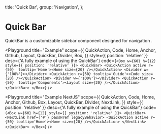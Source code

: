 
  title: 'Quick Bar',
  group: 'Navigation',
};

# Quick Bar

QuickBar is a customizable sidebar component designed for navigation .

<Playground
  title="Example"
  scope={{
    QuickAction,
    Code,
    Home,
    Anchor,
    Github,
    Layout,
    QuickBar,
    Divider,
    Box,
  }}
  style={{ position: 'relative' }}
  desc={'A fully example of using the QuickBar'}
  code={`
<Box w={60} h={12} style={{ position: 'relative' }}>
      <QuickBar>
          <QuickAction active r={50}  tooltip='Home'><Home size={20} /></QuickAction>
          <Divider w={'100%'}></Divider>
          <QuickAction r={50} tooltip='Guide'><Code size={20} /></QuickAction>
          <Divider w={'100%'}></Divider>
          <QuickAction r={50}  tooltip='Components'><Layout size={20} /></QuickAction>
      </QuickBar>
</Box>
  `}
/>

<Playground
  title="Example NextJS"
  scope={{
    QuickAction,
    Code,
    Home,
    Anchor,
    Github,
    Box,
    Layout,
    QuickBar,
    Divider,
    NextLink,
  }}
  style={{ position: 'relative' }}
  desc={'A fully example of using the QuickBar'}
  code={`
<Box w={60} h={12} style={{ position: 'relative' }}>
    <QuickBar>
        <NextLink href={'#'} passHref legacyBehavior>
          <QuickAction active r={50} tooltip='Home'><Home size={20} /></QuickAction>
        </NextLink>
    </QuickBar>
</Box>
  `}
/>

<Attributes component="QuickBar" edit="/app/components/quick-bar.mdx"></Attributes>
